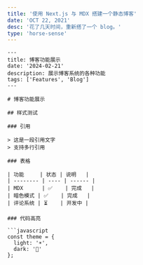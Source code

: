 ```yaml
---
title: '使用 Next.js 与 MDX 搭建一个静态博客'
date: 'OCT 22, 2021'
desc: '花了几天时间，重新搭了一个 blog。'
type: 'horse-sense'
---
```


````mdx:%2FUsers%2Fzc%2Fproject%2Fblog%2Fapp%2Fmarkdown%2Fposts%2Ffeatures.mdx
---
title: 博客功能展示
date: '2024-02-21'
description: 展示博客系统的各种功能
tags: ['Features', 'Blog']
---

# 博客功能展示

## 样式测试

### 引用

> 这是一段引用文字
> 支持多行引用

### 表格

| 功能     | 状态 | 说明   |
| -------- | ---- | ------ |
| MDX      | ✅    | 完成   |
| 暗色模式 | ✅    | 完成   |
| 评论系统 | ⏳    | 开发中 |

### 代码高亮

```javascript
const theme = {
  light: '☀️',
  dark: '🌙'
};
````
